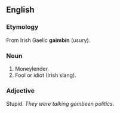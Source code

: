 ==English==
===Etymology===
From Irish Gaelic '''gaimbín''' (usury).
===Noun===
# Moneylender.
# Fool or idiot (Irish slang).
===Adjective===
Stupid. ''They were talking gombeen politics''.